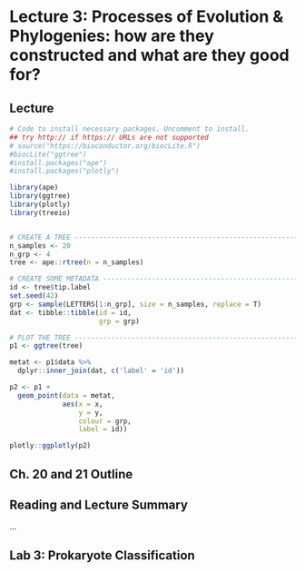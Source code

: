 # Lecture 3: Processes of Evolution & Phylogenies: how are they constructed and what are they good for? {-}
 
## Lecture {-}

```r
# Code to install necessary packages. Uncomment to install.
## try http:// if https:// URLs are not supported
# source("https://bioconductor.org/biocLite.R")
#biocLite("ggtree")
#install.packages("ape")
#install.packages("plotly")

library(ape)
library(ggtree)
library(plotly)
library(treeio)


# CREATE A TREE -------------------------------------------------------------
n_samples <- 20
n_grp <- 4
tree <- ape::rtree(n = n_samples)

# CREATE SOME METADATA ----------------------------------------------------
id <- tree$tip.label
set.seed(42)
grp <- sample(LETTERS[1:n_grp], size = n_samples, replace = T)
dat <- tibble::tibble(id = id,
                      grp = grp)

# PLOT THE TREE -----------------------------------------------------------
p1 <- ggtree(tree)

metat <- p1$data %>%
  dplyr::inner_join(dat, c('label' = 'id'))

p2 <- p1 +
  geom_point(data = metat,
             aes(x = x,
                 y = y,
                 colour = grp,
                 label = id))

plotly::ggplotly(p2)
```

## Ch. 20 and 21 Outline {-}

## Reading and Lecture Summary {-}

...

## Lab 3: Prokaryote Classification {-}
